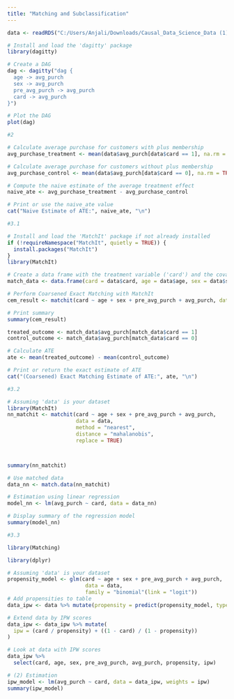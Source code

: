 ```yaml
---
title: "Matching and Subclassification"
---
```


```r
data <- readRDS("C:/Users/Anjali/Downloads/Causal_Data_Science_Data (1)/Causal_Data_Science_Data/membership.rds")

# Install and load the 'dagitty' package
library(dagitty)

# Create a DAG
dag <- dagitty("dag {
  age -> avg_purch
  sex -> avg_purch
  pre_avg_purch -> avg_purch
  card -> avg_purch
}")

# Plot the DAG
plot(dag)

```
```r
#2

# Calculate average purchase for customers with plus membership
avg_purchase_treatment <- mean(data$avg_purch[data$card == 1], na.rm = TRUE)

# Calculate average purchase for customers without plus membership
avg_purchase_control <- mean(data$avg_purch[data$card == 0], na.rm = TRUE)

# Compute the naive estimate of the average treatment effect
naive_ate <- avg_purchase_treatment - avg_purchase_control

# Print or use the naive_ate value
cat("Naive Estimate of ATE:", naive_ate, "\n")

```
```r
#3.1

# Install and load the 'MatchIt' package if not already installed
if (!requireNamespace("MatchIt", quietly = TRUE)) {
  install.packages("MatchIt")
}
library(MatchIt)

# Create a data frame with the treatment variable ('card') and the covariates
match_data <- data.frame(card = data$card, age = data$age, sex = data$sex, pre_avg_purch = data$pre_avg_purch, avg_purch = data$avg_purch)

# Perform Coarsened Exact Matching with MatchIt
cem_result <- matchit(card ~ age + sex + pre_avg_purch + avg_purch, data = match_data, method = "cem")

# Print summary
summary(cem_result)

treated_outcome <- match_data$avg_purch[match_data$card == 1]
control_outcome <- match_data$avg_purch[match_data$card == 0]

# Calculate ATE
ate <- mean(treated_outcome) - mean(control_outcome)

# Print or return the exact estimate of ATE
cat("(Coarsened) Exact Matching Estimate of ATE:", ate, "\n")

```

```r
#3.2

# Assuming 'data' is your dataset
library(MatchIt)
nn_matchit <- matchit(card ~ age + sex + pre_avg_purch + avg_purch,
                      data = data,
                      method = "nearest",
                      distance = "mahalanobis",
                      replace = TRUE)



summary(nn_matchit)

# Use matched data
data_nn <- match.data(nn_matchit)

# Estimation using linear regression
model_nn <- lm(avg_purch ~ card, data = data_nn)

# Display summary of the regression model
summary(model_nn)

```
```r
#3.3

library(Matching)

library(dplyr)

# Assuming 'data' is your dataset
propensity_model <- glm(card ~ age + sex + pre_avg_purch + avg_purch, 
                         data = data, 
                         family = "binomial"(link = "logit"))
# Add propensities to table
data_ipw <- data %>% mutate(propensity = predict(propensity_model, type = "response"))

# Extend data by IPW scores
data_ipw <- data_ipw %>% mutate(
  ipw = (card / propensity) + ((1 - card) / (1 - propensity))
)

# Look at data with IPW scores
data_ipw %>% 
  select(card, age, sex, pre_avg_purch, avg_purch, propensity, ipw)

# (2) Estimation
ipw_model <- lm(avg_purch ~ card, data = data_ipw, weights = ipw)
summary(ipw_model)

```




